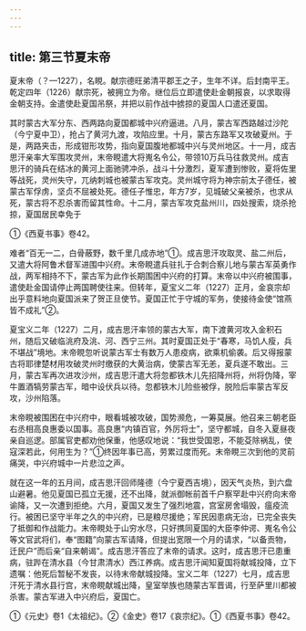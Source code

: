 ```yaml
---
---
---
```

title: 第三节夏末帝
---



夏末帝（？—1227），名睍。献宗德旺弟清平郡王之子，生年不详。后封南平王。乾定四年（1226）献宗死，被拥立为帝。继位后立即遣使赴金朝报哀，以求取得金朝支持。金遣使赴夏国吊祭，并把以前作战中掳掠的夏国人口遣还夏国。

其时蒙古大军分东、西两路向夏国都城中兴府逼进。八月，蒙古军西路越过沙陀（今宁夏中卫），抢占了黄河九渡，攻陷应里。十月，蒙古东路军又攻破夏州。于是，两路夹击，形成钳形攻势，指向夏国腹地都城中兴与灵州地区。十一月，成吉思汗亲率大军围攻灵州，末帝睍遣大将嵬名令公，带领10万兵马往救灵州。成吉思汗的骑兵在结冰的黄河上面驰骋冲杀，战斗十分激烈，夏军遭到惨败，夏将佐里等战死，灵州失守，兀纳刺城也被蒙古军攻克。灵州城守将为神宗前太子德任，被蒙古军俘虏，坚贞不屈被处死。德任子惟忠，年方7岁，见城破父亲被杀，也求从死，蒙古将不忍杀害而留其性命。十二月，蒙古军攻克盐州川，四处搜索，烧杀抢掠，夏国居民幸免于

①《西夏书事》卷42。

难者“百无一二，白骨蔽野，数千里几成赤地”①。成吉思汗攻取灵、盐二州后，又遣大将阿鲁术督军进围中兴府。末帝睍遣兵驻扎于合刺合察儿地与蒙古军英勇作战，两军相持不下，蒙古军为此作长期围困中兴府的打算。末帝以中兴府被围事，遣使赴金国请停止两国聘使往来。但转年，夏宝义二年（1227）正月，金哀宗却出乎意料地向夏国派来了贺正旦使节。夏国正忙于守城的军务，使接待金使“馆燕皆不成礼”②。

夏宝义二年（1227）二月，成吉思汗率领的蒙古大军，南下渡黄河攻入金积石州，随后又破临洮府及洮、河、西宁三州。其时夏国正处于“春寒，马饥人瘦，兵不堪战”境地。末帝睍忽听说蒙古军士有数万人患疫病，欲乘机偷袭。后又得报蒙古将耶律楚材用攻破灵州时缴获的大黄治病，使蒙古军无恙，夏兵遂不敢出。三月，蒙古军再次进攻沙州，成吉思汗遣大将忽都铁木儿先招降州将，州将伪降，宰牛置酒犒劳蒙古军，暗中设伏兵以待。忽都铁木儿险些被俘，脱险后率蒙古军反攻，沙州陷落。

末帝睍被围困在中兴府中，眼看城被攻破，国势濒危，一筹莫展。他召来三朝老臣右丞相高良惠委以国事。高良惠“内镇百官，外厉将士”，坚守都城，自冬入夏昼夜亲自巡逻。部属官吏都劝他保重，他感叹地说：“我世受国恩，不能芟除祸乱，使寇深若此，何用生为？”①终因年事已高，劳累过度而死。末帝睍三次到他的灵前痛哭，中兴府城中一片悲泣之声。

就在这一年的五月间，成吉思汗回师隆德（今宁夏西吉境），因天气炎热，到六盘山避暑。他见夏国已孤立无援，还不出降，就派御帐前首千户察罕赴中兴府向末帝谕降，又一次遭到拒绝。六月，夏国又发生了强烈地震，宫室房舍塌毁，瘟疫流行。被困已坚守半年之久的中兴府，已是粮尽援绝；军民因患病无治，已完全丧失了抵御和作战能力。末帝睍处于山穷水尽，只好携同夏国的大臣李仲谔、嵬名令公等文官武将们，奉“图籍”向蒙古军请降，但提出宽限一个月的请求，“以备贡物，迁民户”而后亲“自来朝谒”。成吉思汗答应了末帝的请求。这时，成吉思汗已患重病，驻跸在清水县（今甘肃清水）西江养病。成吉思汗闻知夏国将献城投降，立下遗嘱：他死后暂秘不发丧，以待末帝献城投降。宝义二年（1227）七月，成吉思汗死于清水县行宫，末帝睍献城出降，皇室举族也随蒙古军晋谒，行至萨里川都被杀害。蒙古军进入中兴府后，夏国亡。

①《元史》卷1《太祖纪》。②《金史》卷17《哀宗纪》。①《西夏书事》卷42。